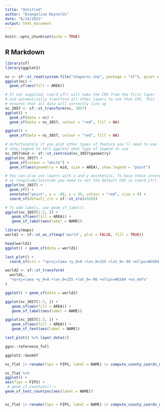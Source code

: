 ```yaml
---
title: "Untitled"
author: "Evangeline Reynolds"
date: "6/14/2023"
output: html_document
---
```


```r
knitr::opts_chunk$set(echo = TRUE)
```

## R Markdown



```r
library(sf)
library(ggplot2)

nc <- sf::st_read(system.file("shape/nc.shp", package = "sf"), quiet = TRUE)
ggplot(nc) +
  geom_sf(aes(fill = AREA))
```


```r

# If not supplied, coord_sf() will take the CRS from the first layer
# and automatically transform all other layers to use that CRS. This
# ensures that all data will correctly line up
nc_3857 <- sf::st_transform(nc, 3857)
ggplot() +
  geom_sf(data = nc) +
  geom_sf(data = nc_3857, colour = "red", fill = NA)

ggplot() +
  geom_sf(data = nc_3857, colour = "red", fill = NA)


```


```r
# Unfortunately if you plot other types of feature you'll need to use
# show.legend to tell ggplot2 what type of legend to use
nc_3857$mid <- sf::st_centroid(nc_3857$geometry)
ggplot(nc_3857) +
  geom_sf(colour = "white") +
  geom_sf(aes(geometry = mid, size = AREA), show.legend = "point")
```

```r
# You can also use layers with x and y aesthetics. To have these interpreted
# as longitude/latitude you need to set the default CRS in coord_sf()
ggplot(nc_3857) +
  geom_sf() +
  annotate("point", x = -80, y = 35, colour = "red", size = 4) +
  coord_sf(default_crs = sf::st_crs(4326))
```

```r
# To add labels, use geom_sf_label().
ggplot(nc_3857[1:3, ]) +
   geom_sf(aes(fill = AREA)) +
   geom_sf_label(aes(label = NAME))
```


```r
library(maps)
world1 <- sf::st_as_sf(map('world', plot = FALSE, fill = TRUE))

head(world1)
ggplot() + geom_sf(data = world1)

last_plot() + 
  coord_sf(crs = "+proj=laea +y_0=0 +lon_0=155 +lat_0=-90 +ellps=WGS84 +no_defs")

world2 <- sf::st_transform(
  world1,
  "+proj=laea +y_0=0 +lon_0=155 +lat_0=-90 +ellps=WGS84 +no_defs"
)

ggplot() + geom_sf(data = world2)

```


```r
ggplot(nc_3857[1:3, ]) +
   geom_sf(aes(fill = AREA)) +
   geom_sf_label(aes(label = NAME))

ggplot(nc_3857[1:3, ]) +
   geom_sf(aes(fill = AREA)) +
   geom_sf_text(aes(label = NAME))

last_plot() %>% layer_data(2)

ggnc::reference_full 

ggplot2::GeomSf
```


```r
nc_flat |> rename(fips = FIPS, label = NAME) |> compute_county_coords_nc() |> ggplot() + aes(x, y, label = label)  + geom_text()

nc_flat %>%
ggplot() +
aes(fips = FIPS) +
 # geom_sf_countync() +
geom_sf_text_countync(aes(label = NAME))


nc_flat |> rename(fips = FIPS, label = NAME) |> compute_county_coords_nc() |> ggplot() + aes(x, y, label = label)  + geom_text()

```
